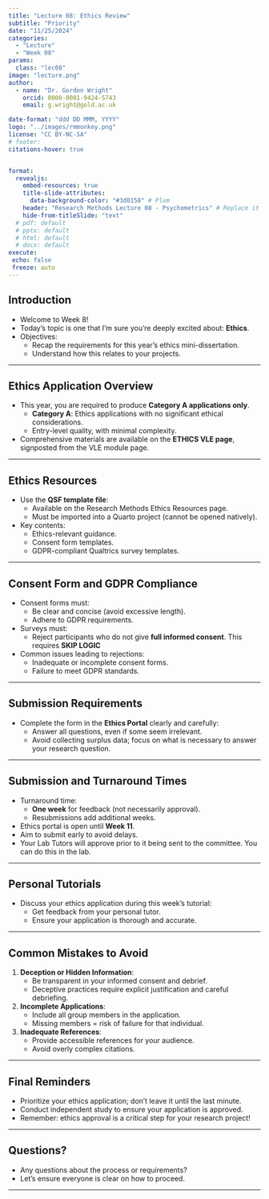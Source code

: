 ```yaml
---
title: "Lecture 08: Ethics Review"
subtitle: "Priority"
date: "11/25/2024"
categories: 
  - "Lecture"
  - "Week 08"
params:
  class: "lec08"
image: "lecture.png"
author: 
  - name: "Dr. Gordon Wright"
    orcid: 0000-0001-9424-5743
    email: g.wright@gold.ac.uk

date-format: "ddd DD MMM, YYYY"
logo: "../images/rmmonkey.png"
license: "CC BY-NC-SA"
# footer: 
citations-hover: true


format: 
  revealjs: 
    embed-resources: true
    title-slide-attributes: 
      data-background-color: "#3d0158" # Plum
    header: "Research Methods Lecture 08 - Psychometrics" # Replace it
    hide-from-titleSlide: "text"
  # pdf: default
  # pptx: default
  # html: default
  # docx: default  
execute:
 echo: false
 freeze: auto
---
```


## Introduction

- Welcome to Week 8!  
- Today’s topic is one that I’m sure you’re deeply excited about: **Ethics**.  
- Objectives:
  - Recap the requirements for this year’s ethics mini-dissertation.
  - Understand how this relates to your projects.

---

## Ethics Application Overview

- This year, you are required to produce **Category A applications only**.  
  - **Category A**: Ethics applications with no significant ethical considerations.  
  - Entry-level quality, with minimal complexity.  
- Comprehensive materials are available on the **ETHICS VLE page**, signposted from the VLE module page.

---

## Ethics Resources

- Use the **QSF template file**:
  - Available on the Research Methods Ethics Resources page.  
  - Must be imported into a Quarto project (cannot be opened natively).  
- Key contents:
  - Ethics-relevant guidance.
  - Consent form templates.
  - GDPR-compliant Qualtrics survey templates.

---

## Consent Form and GDPR Compliance

- Consent forms must:
  - Be clear and concise (avoid excessive length).
  - Adhere to GDPR requirements.  
- Surveys must:
  - Reject participants who do not give **full informed consent**.  This requires **SKIP LOGIC**
- Common issues leading to rejections:
  - Inadequate or incomplete consent forms.
  - Failure to meet GDPR standards.

---

## Submission Requirements

- Complete the form in the **Ethics Portal** clearly and carefully:
  - Answer all questions, even if some seem irrelevant.  
  - Avoid collecting surplus data; focus on what is necessary to answer your research question.  

---

## Submission and Turnaround Times

- Turnaround time:
  - **One week** for feedback (not necessarily approval).  
  - Resubmissions add additional weeks.
- Ethics portal is open until **Week 11**.  
- Aim to submit early to avoid delays.
- Your Lab Tutors will approve prior to it being sent to the committee. You can do this in the lab.

---

## Personal Tutorials

- Discuss your ethics application during this week’s tutorial:  
  - Get feedback from your personal tutor.  
  - Ensure your application is thorough and accurate.  

---

## Common Mistakes to Avoid

1. **Deception or Hidden Information**:  
   - Be transparent in your informed consent and debrief.  
   - Deceptive practices require explicit justification and careful debriefing.

2. **Incomplete Applications**:
   - Include all group members in the application.  
   - Missing members = risk of failure for that individual.  

3. **Inadequate References**:
   - Provide accessible references for your audience.  
   - Avoid overly complex citations.

---

## Final Reminders

- Prioritize your ethics application; don’t leave it until the last minute.  
- Conduct independent study to ensure your application is approved.  
- Remember: ethics approval is a critical step for your research project!  

---

## Questions?

- Any questions about the process or requirements?  
- Let’s ensure everyone is clear on how to proceed.

---
